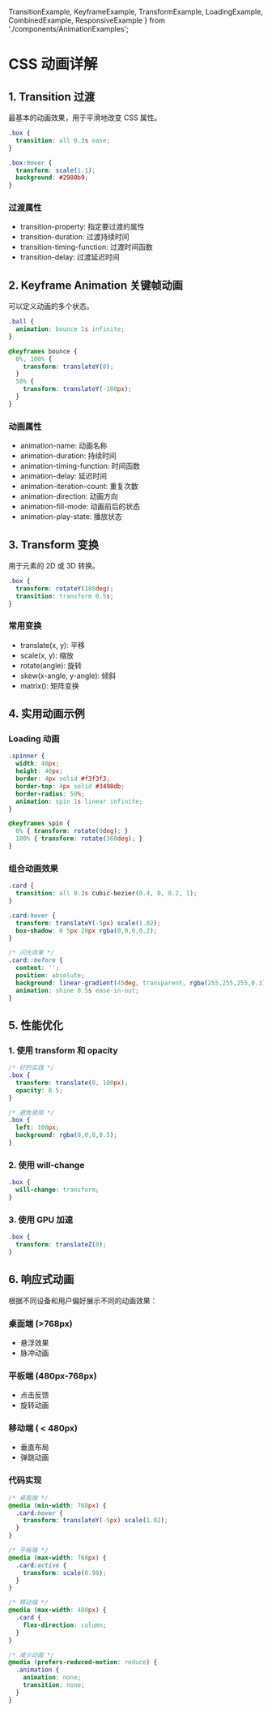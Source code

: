   TransitionExample, 
  KeyframeExample, 
  TransformExample,
  LoadingExample,
  CombinedExample,
  ResponsiveExample 
} from './components/AnimationExamples';

# CSS 动画详解

## 1. Transition 过渡

最基本的动画效果，用于平滑地改变 CSS 属性。

<TransitionExample />

```css
.box {
  transition: all 0.3s ease;
}

.box:hover {
  transform: scale(1.1);
  background: #2980b9;
}
```

### 过渡属性
- transition-property: 指定要过渡的属性
- transition-duration: 过渡持续时间
- transition-timing-function: 过渡时间函数
- transition-delay: 过渡延迟时间

## 2. Keyframe Animation 关键帧动画

可以定义动画的多个状态。

<KeyframeExample />

```css
.ball {
  animation: bounce 1s infinite;
}

@keyframes bounce {
  0%, 100% {
    transform: translateY(0);
  }
  50% {
    transform: translateY(-100px);
  }
}
```

### 动画属性
- animation-name: 动画名称
- animation-duration: 持续时间
- animation-timing-function: 时间函数
- animation-delay: 延迟时间
- animation-iteration-count: 重复次数
- animation-direction: 动画方向
- animation-fill-mode: 动画前后的状态
- animation-play-state: 播放状态

## 3. Transform 变换

用于元素的 2D 或 3D 转换。

<TransformExample />

```css
.box {
  transform: rotateY(180deg);
  transition: transform 0.5s;
}
```

### 常用变换
- translate(x, y): 平移
- scale(x, y): 缩放
- rotate(angle): 旋转
- skew(x-angle, y-angle): 倾斜
- matrix(): 矩阵变换

## 4. 实用动画示例

### Loading 动画

<LoadingExample />

```css
.spinner {
  width: 40px;
  height: 40px;
  border: 4px solid #f3f3f3;
  border-top: 4px solid #3498db;
  border-radius: 50%;
  animation: spin 1s linear infinite;
}

@keyframes spin {
  0% { transform: rotate(0deg); }
  100% { transform: rotate(360deg); }
}
```

### 组合动画效果

<CombinedExample />

```css
.card {
  transition: all 0.3s cubic-bezier(0.4, 0, 0.2, 1);
}

.card:hover {
  transform: translateY(-5px) scale(1.02);
  box-shadow: 0 5px 20px rgba(0,0,0,0.2);
}

/* 闪光效果 */
.card::before {
  content: '';
  position: absolute;
  background: linear-gradient(45deg, transparent, rgba(255,255,255,0.3), transparent);
  animation: shine 0.5s ease-in-out;
}
```

## 5. 性能优化

### 1. 使用 transform 和 opacity
```css
/* 好的实践 */
.box {
  transform: translate(0, 100px);
  opacity: 0.5;
}

/* 避免使用 */
.box {
  left: 100px;
  background: rgba(0,0,0,0.5);
}
```

### 2. 使用 will-change
```css
.box {
  will-change: transform;
}
```

### 3. 使用 GPU 加速
```css
.box {
  transform: translateZ(0);
}
```

## 6. 响应式动画

根据不同设备和用户偏好展示不同的动画效果：

<ResponsiveExample />

### 桌面端 (>768px)
- 悬浮效果
- 脉冲动画

### 平板端 (480px-768px)
- 点击反馈
- 旋转动画

### 移动端 ( < 480px)
- 垂直布局
- 弹跳动画

### 代码实现
```css
/* 桌面端 */
@media (min-width: 768px) {
  .card:hover {
    transform: translateY(-5px) scale(1.02);
  }
}

/* 平板端 */
@media (max-width: 768px) {
  .card:active {
    transform: scale(0.98);
  }
}

/* 移动端 */
@media (max-width: 480px) {
  .card {
    flex-direction: column;
  }
}

/* 减少动画 */
@media (prefers-reduced-motion: reduce) {
  .animation {
    animation: none;
    transition: none;
  }
} 